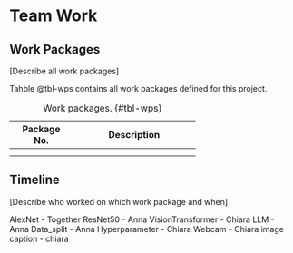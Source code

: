 # Team Work 



## Work Packages 

[Describe all work packages]

Tahble @tbl-wps contains all work packages defined for this project.

+-------------+--------------------------------+
| Package No. | Description                    |
+=============+================================+
|             |                                |
|             |                                |
+-------------+--------------------------------+
|             |                                |
|             |                                |
+-------------+--------------------------------+

: Work packages. {#tbl-wps}

## Timeline 

[Describe who worked on which work package and when]

AlexNet - Together
ResNet50 - Anna
VisionTransformer - Chiara
LLM - Anna
Data_split - Anna
Hyperparameter - Chiara
Webcam - Chiara
image caption - chiara
